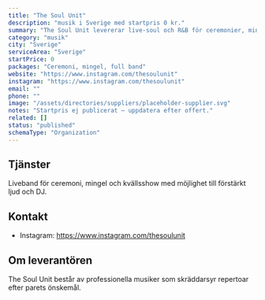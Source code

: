 ```yaml
---
title: "The Soul Unit"
description: "musik i Sverige med startpris 0 kr."
summary: "The Soul Unit levererar live-soul och R&B för ceremonier, mingel och dansgolv."
category: "musik"
city: "Sverige"
serviceArea: "Sverige"
startPrice: 0
packages: "Ceremoni, mingel, full band"
website: "https://www.instagram.com/thesoulunit"
instagram: "https://www.instagram.com/thesoulunit"
email: ""
phone: ""
image: "/assets/directories/suppliers/placeholder-supplier.svg"
notes: "Startpris ej publicerat – uppdatera efter offert."
related: []
status: "published"
schemaType: "Organization"
---
```


## Tjänster

Liveband för ceremoni, mingel och kvällsshow med möjlighet till förstärkt ljud och DJ. 

## Kontakt

- Instagram: https://www.instagram.com/thesoulunit

## Om leverantören

The Soul Unit består av professionella musiker som skräddarsyr repertoar efter parets önskemål.
